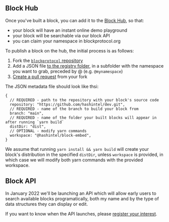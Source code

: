 ## Block Hub

Once you've built a block, you can add it to the [Block Hub](https://blockprotocol.org/hub), so that:

- your block will have an instant online demo playground
- your block will be searchable via our block API
- you can claim your namespace in blockprotocol.org

To publish a block on the hub, the initial process is as follows:

1.  Fork the [`blockprotocol` repository](https://github.com/blockprotocol/blockprotocol)
1.  Add a JSON file [to the registry folder](https://github.com/blockprotocol/blockprotocol/tree/main/registry), in a subfolder with the namespace you want to grab, preceded by @ (e.g. `@mynamespace`)
1.  [Create a pull request](https://github.com/blockprotocol/blockprotocol/compare) from your fork

The JSON metadata file should look like thsi:

```json5
{
  // REQUIRED - path to the repository with your block's source code
  repository: "https://github.com/hashintel/dev.git",
  // REQUIRED - name of the branch to build your block from
  branch: "main",
  // REQUIRED - name of the folder your built blocks will appear in after running `yarn build`
  distDir: "dist",
  // OPTIONAL - modify yarn commands
  workspace: "@hashintel/block-embed",
}
```

We assume that running `yarn install && yarn build` will create your block's distribution in the specified `distDir`,
unless `workspace` is provided, in which case we will modify both yarn commands with the provided workspace.

## Block API

In January 2022 we'll be launching an API which will allow early users to search available blocks programatically,
both my name and by the type of data structures they can display or edit.

If you want to know when the API launches, please [register your interest](https://blockprotocol.org/partners).
